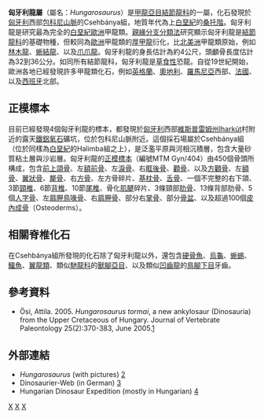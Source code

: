{{Automatic Taxobox
| taxon = Hungarosaurus
| status = fossil
| fossil_range = [[上白堊紀|上白堊紀]]，{{fossil_range|85}}
| image = 
| image_caption = 
| authority = Ösi, 2005
| type_species = '''托氏匈牙利龍<br>''Hungarosaurus tormai'''''
| type_species_authority = Ösi, 2005 
}}

'''匈牙利龍屬'''（屬名：''Hungarosaurus''）是[[甲龍亞目|甲龍亞目]][[結節龍科|結節龍科]]的一屬，化石發現於[[匈牙利|匈牙利]]西部[[包科尼山脈|包科尼山脈]]的Csehbánya組，地質年代為上[[白堊紀|白堊紀]]的[[桑托階|桑托階]]。匈牙利龍是研究最為完全的[[白堊紀|白堊紀]][[歐洲|歐洲]]甲龍類。[[親緣分支分類法|親緣分支分類法]]研究顯示匈牙利龍是[[結節龍科|結節龍科]]的基礎物種，但較同為[[歐洲|歐洲]]甲龍類的[[厚甲龍|厚甲龍]]衍化，比[[北美洲|北美洲]]甲龍類原始，例如[[林木龍|林木龍]]、[[蜥結龍|蜥結龍]]、以及[[爪爪龍|爪爪龍]]。匈牙利龍的身長估計為約4公尺，頭顱骨長度估計為32到36公分。如同所有結節龍科，匈牙利龍是[[草食性|草食性]]恐龍。自從19世紀開始，歐洲各地已經發現許多甲龍類化石，例如[[英格蘭|英格蘭]]、[[奧地利|奧地利]]、[[羅馬尼亞|羅馬尼亞]]西部、[[法國|法國]]、以及[[西班牙|西班牙]]北部。

==正模標本==
目前已經發現4個匈牙利龍的標本，都發現於[[匈牙利|匈牙利]]西部[[維斯普雷姆州|維斯普雷姆州]]Iharkút村附近的露天[[鐵鋁氧石|鐵鋁氧石]]礦坑，位於包科尼山脈附近。這個採石場屬於Csehbánya組（位於同樣為[[白堊紀|白堊紀]]的Halimba組之上），是泛濫平原與河相沉積層，包含大量砂質粘土層與沙岩層。匈牙利龍的[[正模標本|正模標本]]（編號MTM Gyn/404）由450個骨頭所構成，包含[[前上頜骨|前上頜骨]]、左[[額前骨|額前骨]]、左[[淚骨|淚骨]]、右[[眶後骨|眶後骨]]、[[顴骨|顴骨]]、以及[[方顴骨|方顴骨]]、左[[額骨|額骨]]、[[翼狀骨|翼狀骨]]、[[犛骨|犛骨]]、右[[方骨|方骨]]、左方骨碎片、[[基枕骨|基枕骨]]、[[舌骨|舌骨]]、一個不完整的右下頜、3節[[頸椎|頸椎]]、6節[[背椎|背椎]]、10節[[尾椎|尾椎]]、骨化[[肌腱|肌腱]]碎片、3條頸部[[肋骨|肋骨]]、13條背部肋骨、5個[[人字骨|人字骨]]、左[[肩胛鳥喙骨|肩胛鳥喙骨]]、右[[肩胛骨|肩胛骨]]、部分右[[掌骨|掌骨]]、部分[[骨盆|骨盆]]、以及超過100個[[皮內成骨|皮內成骨]]（Osteoderms）。

==相關脊椎化石==
在Csehbánya組所發現的化石除了匈牙利龍以外，還包含[[硬骨魚|硬骨魚]]、[[烏龜|烏龜]]、[[蜥蜴|蜥蜴]]、[[鱷魚|鱷魚]]、[[翼龍類|翼龍類]]、類似[[馳龍科|馳龍科]]的[[獸腳亞目|獸腳亞目]]、以及類似[[凹齒龍|凹齒龍]]的[[鳥腳下目|鳥腳下目]]牙齒。

==參考資料==
* Ösi, Attila. 2005. ''Hungarosaurus tormai'', a new ankylosaur (Dinosauria) from the Upper Cretaceous of Hungary. Journal of Vertebrate Paleontology 25(2):370-383, June 2005.[https://www.webcitation.org/query?id=1256456620451299&url=www.geocities.com/Athens/Bridge/4602/newankylosaur.pdf]

==外部連結==
* ''Hungarosaurus'' (with pictures) [http://index.hu/tech/tudomany/hungarodino/] {{Wayback|url=http://index.hu/tech/tudomany/hungarodino/ |date=20071223045742 }}
* Dinosaurier-Web (in German) [https://web.archive.org/web/20071005153232/http://www.dinosaurier-web.de/galery/pages_h/hungarosaurus.html]
* Hungarian Dinosaur Expedition (mostly in Hungarian) [http://www.magyardinoszaurusz.hu/] {{Wayback|url=http://www.magyardinoszaurusz.hu/ |date=20200827202244 }}
{{Taxonbar|from=Q134332}}

[[Category:上白堊紀恐龍|X]]
[[Category:歐洲恐龍|X]]
[[Category:結節龍科|X]]